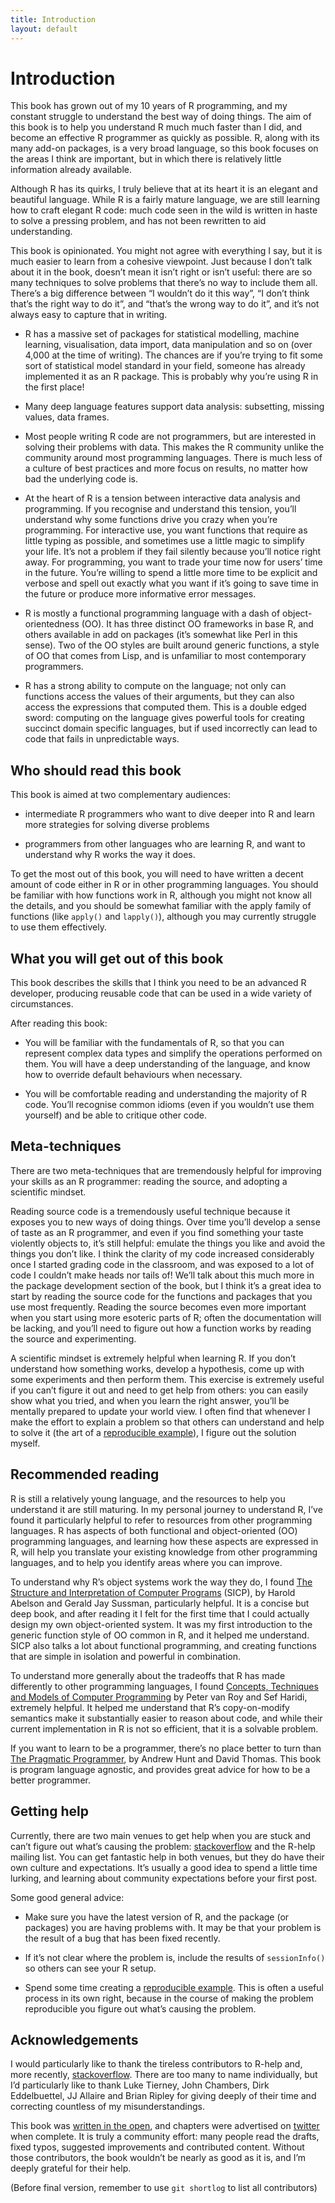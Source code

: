 ```yaml
---
title: Introduction
layout: default
---
```


# Introduction

This book has grown out of my 10 years of R programming, and my  constant struggle to understand the best way of doing things. The aim of this book is to help you understand R much much faster than I did, and become an effective R programmer as quickly as possible. R, along with its many add-on packages, is a very broad language, so this book focuses on the areas I think are important, but in which there is relatively little information already available.

Although R has its quirks, I truly believe that at its heart it is an elegant and beautiful language. While R is a fairly mature language, we are still learning how to craft elegant R code: much code seen in the wild is written in haste to solve a pressing problem, and has not been rewritten to aid understanding. 

This book is opinionated. You might not agree with everything I say, but it is much easier to learn from a cohesive viewpoint. Just because I don't talk about it in the book, doesn't mean it isn't right or isn't useful: there are so many techniques to solve problems that there's no way to include them all. There's a big difference between "I wouldn't do it this way", "I don't think that's the right way to do it", and "that's the wrong way to do it", and it's not always easy to capture that in writing. 

* R has a massive set of packages for statistical modelling, machine learning, visualisation, data import, data manipulation and so on (over 4,000 at the time of writing). The chances are if you're trying to fit some sort of statistical model standard in your field, someone has already implemented it as an R package. This is probably why you're using R in the first place! 

* Many deep language features support data analysis: subsetting, missing values, data frames.

* Most people writing R code are not programmers, but are interested in solving their problems with data. This makes the R community unlike the community around most programming languages. There is much less of a culture of best practices and more focus on results, no matter how bad the underlying code is.

* At the heart of R is a tension between interactive data analysis and programming. If you recognise and understand this tension, you'll understand why some functions drive you crazy when you're programming. For interactive use, you want functions that require as little typing as possible, and sometimes use a little magic to simplify your life. It's not a problem if they fail silently because you'll notice right away. For programming, you want to trade your time now for users' time in the future. You're willing to spend a little more time to be explicit and verbose and spell out exactly what you want if it's going to save time in the future or produce more informative error messages.

* R is mostly a functional programming language with a dash of object-orientedness (OO). It has three distinct OO frameworks in base R, and others available in add on packages (it's somewhat like Perl in this sense). Two of the OO styles are built around generic functions, a style of OO that comes from Lisp, and is unfamiliar to most contemporary programmers.

* R has a strong ability to compute on the language; not only can functions access the values of their arguments, but they can also access the expressions that computed them. This is a double edged sword: computing on the language gives powerful tools for creating succinct domain specific languages, but if used incorrectly can lead to code that fails in unpredictable ways.


## Who should read this book

This book is aimed at two complementary audiences:

* intermediate R programmers who want to dive deeper into R and learn more strategies for solving diverse problems

* programmers from other languages who are learning R, and want to understand why R works the way it does.

To get the most out of this book, you will need to have written a decent amount of code either in R or in other programming languages. You should be familiar with how functions work in R, although you might not know all the details, and you should be somewhat familiar with the apply family of functions (like `apply()` and `lapply()`), although you may currently struggle to use them effectively.

## What you will get out of this book

This book describes the skills that I think you need to be an advanced R developer, producing reusable code that can be used in a wide variety of circumstances.

After reading this book:

* You will be familiar with the fundamentals of R, so that you can represent complex data types and simplify the operations performed on them. You will have a deep understanding of the language, and know how to override default behaviours when necessary.

* You will be comfortable reading and understanding the majority of R code.  You'll recognise common idioms (even if you wouldn't use them yourself) and be able to critique other code.

## Meta-techniques

There are two meta-techniques that are tremendously helpful for improving your skills as an R programmer: reading the source, and adopting a scientific mindset.

Reading source code is a tremendously useful technique because it exposes you to new ways of doing things. Over time you'll develop a sense of taste as an R programmer, and even if you find something your taste violently objects to, it's still helpful: emulate the things you like and avoid the things you don't like. I think the clarity of my code increased considerably once I started grading code in the classroom, and was exposed to a lot of code I couldn't make heads nor tails of! We'll talk about this much more in the package development section of the book, but I think it's a great idea to start by reading the source code for the functions and packages that you use most frequently. Reading the source becomes even more important when you start using more esoteric parts of R; often the documentation will be lacking, and you'll need to figure out how a function works by reading the source and experimenting.

A scientific mindset is extremely helpful when learning R. If you don't understand how something works, develop a hypothesis, come up with some experiments and then perform them.  This exercise is extremely useful if you can't figure it out and need to get help from others: you can easily show what you tried, and when you learn the right answer, you'll be mentally prepared to update your world view. I often find that whenever I make the effort to explain a problem so that others can understand and help to solve it (the art of a [reproducible example](http://stackoverflow.com/questions/5963269)), I figure out the solution myself.

## Recommended reading

R is still a relatively young language, and the resources to help you understand it are still maturing. In my personal journey to understand R, I've found it particularly helpful to refer to resources from other programming languages. R has aspects of both functional and object-oriented (OO) programming languages, and learning how these aspects are expressed in R, will help you translate your existing knowledge from other programming languages, and to help you identify areas where you can improve.

To understand why R's object systems work the way they do, I found [The Structure and Interpretation of Computer Programs](http://mitpress.mit.edu/sicp/full-text/book/book.html) (SICP), by Harold Abelson and Gerald Jay Sussman, particularly helpful.  It is a concise but deep book, and after reading it I felt for the first time that I could actually design my own object-oriented system. It was my first introduction to the generic function style of OO common in R, and it helped me understand. SICP also talks a lot about functional programming, and creating functions that are simple in isolation and powerful in combination.

To understand more generally about the tradeoffs that R has made differently to other programming languages, I found [Concepts, Techniques and Models of Computer Programming](http://amzn.com/0262220695?tag=devtools-20) by Peter van Roy and Sef Haridi, extremely helpful. It helped me understand that R's copy-on-modify semantics make it substantially easier to reason about code, and while their current implementation in R is not so efficient, that it is a solvable problem.

If you want to learn to be a programmer, there's no place better to turn than [The Pragmatic Programmer](http://amzn.com/020161622X?tag=devtools-20), by Andrew Hunt and David Thomas.  This book is program language agnostic, and provides great advice for how to be a better programmer.

## Getting help

Currently, there are two main venues to get help when you are stuck and can't figure out what's causing the problem: [stackoverflow](http://stackoverflow.com) and the R-help mailing list. You can get fantastic help in both venues, but they do have their own culture and expectations.  It's usually a good idea to spend a little time lurking, and learning about community expectations before your first post. 

Some good general advice:

* Make sure you have the latest version of R, and the package (or packages)
you are having problems with. It may be that your problem is the result of a
bug that has been fixed recently.

* If it's not clear where the problem is, include the results of
`sessionInfo()` so others can see your R setup.

* Spend some time creating a [reproducible example](reproducibility.html).  This 
is often a useful process in its own right, because in the course of making 
the problem reproducible you figure out what's causing the problem.

## Acknowledgements

I would particularly like to thank the tireless contributors to R-help and, more recently, [stackoverflow](http://stackoverflow.com/questions/tagged/r). There are too many to name individually,  but I'd particularly like to thank Luke Tierney, John Chambers, Dirk Eddelbuettel, JJ Allaire and Brian Ripley for giving deeply of their time and correcting countless of my misunderstandings.

This book was [written in the open](https://github.com/hadley/adv-r/), and chapters were advertised on [twitter](https://twitter.com/hadleywickham) when complete. It is truly a community effort: many people read the drafts, fixed typos, suggested improvements and contributed content. Without those contributors, the book wouldn't be nearly as good as it is, and I'm deeply grateful for their help.

(Before final version, remember to use `git shortlog` to list all contributors)
